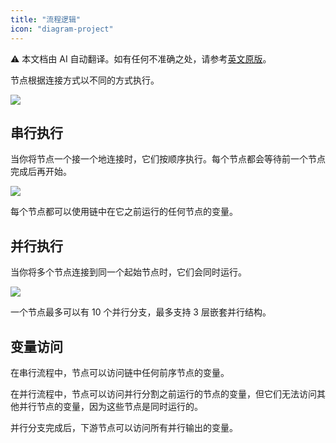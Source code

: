 ```yaml
---
title: "流程逻辑"
icon: "diagram-project"
---
```


<Note> ⚠️ 本文档由 AI 自动翻译。如有任何不准确之处，请参考[英文原版](/en/documentation/pages/build/orchestrate-node)。</Note>


节点根据连接方式以不同的方式执行。

![](https://assets-docs.dify.ai/dify-enterprise-mintlify/en/guides/workflow/3984e13db72e2bd19870f5764ec000cf.jpeg)

## 串行执行

当你将节点一个接一个地连接时，它们按顺序执行。每个节点都会等待前一个节点完成后再开始。

![](https://assets-docs.dify.ai/dify-enterprise-mintlify/en/guides/workflow/e8e884e146994b5f95cb16ec31cdd81b.png)

每个节点都可以使用链中在它之前运行的任何节点的变量。

## 并行执行

当你将多个节点连接到同一个起始节点时，它们会同时运行。

![](https://assets-docs.dify.ai/dify-enterprise-mintlify/en/guides/workflow/5ba85864454880561ec95a37db382f20.png)

<Note>
一个节点最多可以有 10 个并行分支，最多支持 3 层嵌套并行结构。
</Note>

## 变量访问

在串行流程中，节点可以访问链中任何前序节点的变量。

在并行流程中，节点可以访问并行分割之前运行的节点的变量，但它们无法访问其他并行节点的变量，因为这些节点是同时运行的。

并行分支完成后，下游节点可以访问所有并行输出的变量。
